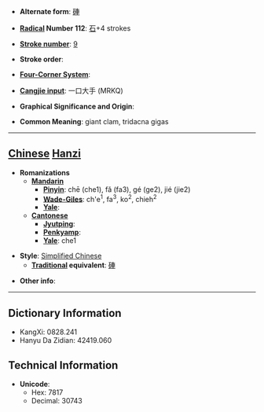 * '''Alternate form''': [[硨]]

* '''[[Wiktionary:Chinese radical index| Radical]] Number 112''': [[Wiktionary:Chinese radical index 石|石]]+4 strokes

* '''[[Wiktionary:Chinese total strokes index|Stroke number]]''': [[Wiktionary:Chinese total strokes index 9|9]]

* '''Stroke order''': 

* '''[[Wiktionary:Chinese four corner index|Four-Corner System]]''': 

* '''[[Wiktionary:Chinese Cangjie index|Cangjie input]]''': 一口大手 (MRKQ)

* '''Graphical Significance and Origin''': 

* '''Common Meaning''': giant clam, tridacna gigas

----

== [[Chinese]] [[Hanzi]] ==

* '''Romanizations'''
** '''[[Mandarin]]'''
*** '''[[Pinyin]]''': chē (che1), fǎ (fa3), gé (ge2), jié (jie2)
*** '''[[Wade-Giles]]''': ch'e<sup>1</sup>, fa<sup>3</sup>, ko<sup>2</sup>, chieh<sup>2</sup>
*** '''[[Yale]]''': 
** '''[[Cantonese]]'''
*** '''[[Jyutping]]''':
*** '''[[Penkyamp]]''': 
*** '''[[Yale]]''': che1

* '''Style''': [[Simplified Chinese]] 
** '''[[Traditional Chinese|Traditional]] equivalent''': [[硨]]

* '''Other info''': 

----

== Dictionary Information ==

* KangXi: 0828.241
* Hanyu Da Zidian: 42419.060

== Technical Information ==

* '''Unicode''':
** Hex: 7817
** Decimal: 30743